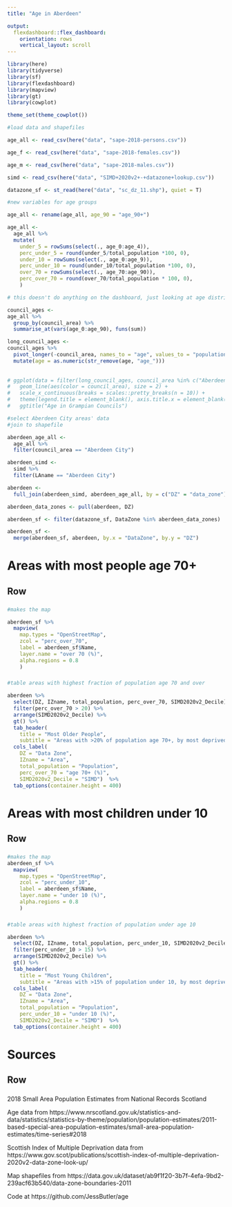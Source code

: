 ```yaml
---
title: "Age in Aberdeen"

output:
  flexdashboard::flex_dashboard:
    orientation: rows
    vertical_layout: scroll
---
```


```r
library(here)
library(tidyverse)
library(sf)
library(flexdashboard)
library(mapview)
library(gt)
library(cowplot)

theme_set(theme_cowplot())
```


```r
#load data and shapefiles 

age_all <- read_csv(here("data", "sape-2018-persons.csv"))

age_f <- read_csv(here("data", "sape-2018-females.csv"))

age_m <- read_csv(here("data", "sape-2018-males.csv"))

simd <- read_csv(here("data", "SIMD+2020v2+-+datazone+lookup.csv"))

datazone_sf <- st_read(here("data", "sc_dz_11.shp"), quiet = T)
```

```r
#new variables for age groups

age_all <- rename(age_all, age_90 = "age_90+")

age_all <-
  age_all %>%
  mutate(
    under_5 = rowSums(select(., age_0:age_4)), 
    perc_under_5 = round(under_5/total_population *100, 0),
    under_10 = rowSums(select(., age_0:age_9)), 
    perc_under_10 = round(under_10/total_population *100, 0),
    over_70 = rowSums(select(., age_70:age_90)),
    perc_over_70 = round(over_70/total_population * 100, 0),
    )
```

```r
# this doesn't do anything on the dashboard, just looking at age distributions across the three councils

council_ages <-
age_all %>%
  group_by(council_area) %>%
  summarise_at(vars(age_0:age_90), funs(sum))

long_council_ages <-
council_ages %>%
  pivot_longer(-council_area, names_to = "age", values_to = "population") %>%
  mutate(age = as.numeric(str_remove(age, "age_")))
  
  
# ggplot(data = filter(long_council_ages, council_area %in% c("Aberdeen City", "Aberdeenshire", "Moray"), age <90), aes(age, population)) +
#   geom_line(aes(color = council_area), size = 2) +
#   scale_x_continuous(breaks = scales::pretty_breaks(n = 10)) +
#   theme(legend.title = element_blank(), axis.title.x = element_blank(), axis.title.y = element_blank(), legend.position="bottom", plot.title = element_text(hjust = 0.5)) +
#   ggtitle("Age in Grampian Councils")
```



```r
#select Aberdeen City areas' data 
#join to shapefile

aberdeen_age_all <-
  age_all %>%
  filter(council_area == "Aberdeen City")

aberdeen_simd <-
  simd %>%
  filter(LAname == "Aberdeen City")

aberdeen <- 
  full_join(aberdeen_simd, aberdeen_age_all, by = c("DZ" = "data_zone"))

aberdeen_data_zones <- pull(aberdeen, DZ)

aberdeen_sf <- filter(datazone_sf, DataZone %in% aberdeen_data_zones)

aberdeen_sf <-
  merge(aberdeen_sf, aberdeen, by.x = "DataZone", by.y = "DZ")

```


Areas with most people age 70+
=====================================

Row
-------------------------------------

###

```r
#makes the map

aberdeen_sf %>% 
  mapview(
    map.types = "OpenStreetMap", 
    zcol = "perc_over_70", 
    label = aberdeen_sf$Name,
    layer.name = "over 70 (%)",
    alpha.regions = 0.8
    )
```


###

```r
#table areas with highest fraction of population age 70 and over

aberdeen %>%
  select(DZ, IZname, total_population, perc_over_70, SIMD2020v2_Decile) %>%
  filter(perc_over_70 > 20) %>%
  arrange(SIMD2020v2_Decile) %>%
  gt() %>%
  tab_header(
    title = "Most Older People", 
    subtitle = "Areas with >20% of population age 70+, by most deprived") %>%
  cols_label(
    DZ = "Data Zone",
    IZname = "Area", 
    total_population = "Population", 
    perc_over_70 = "age 70+ (%)",
    SIMD2020v2_Decile = "SIMD")  %>%
  tab_options(container.height = 400)
```



Areas with most children under 10
=====================================

Row
-------------------------------------

###

```r
#makes the map
aberdeen_sf %>% 
  mapview(
    map.types = "OpenStreetMap", 
    zcol = "perc_under_10", 
    label = aberdeen_sf$Name,
    layer.name = "under 10 (%)",
    alpha.regions = 0.8
    )
```


###

```r
#table areas with highest fraction of population under age 10

aberdeen %>%
  select(DZ, IZname, total_population, perc_under_10, SIMD2020v2_Decile) %>%
  filter(perc_under_10 > 15) %>%
  arrange(SIMD2020v2_Decile) %>%
  gt() %>%
  tab_header(
    title = "Most Young Children", 
    subtitle = "Areas with >15% of population under 10, by most deprived") %>%
  cols_label(
    DZ = "Data Zone",
    IZname = "Area", 
    total_population = "Population", 
    perc_under_10 = "under 10 (%)",
    SIMD2020v2_Decile = "SIMD")  %>%
  tab_options(container.height = 400)
```


Sources
=====================================

Row
-------------------------------------
###

2018 Small Area Population Estimates from National Records Scotland

Age data from https://www.nrscotland.gov.uk/statistics-and-data/statistics/statistics-by-theme/population/population-estimates/2011-based-special-area-population-estimates/small-area-population-estimates/time-series#2018

Scottish Index of Multiple Deprivation data from https://www.gov.scot/publications/scottish-index-of-multiple-deprivation-2020v2-data-zone-look-up/

Map shapefiles from https://data.gov.uk/dataset/ab9f1f20-3b7f-4efa-9bd2-239acf63b540/data-zone-boundaries-2011

Code at https://github.com/JessButler/age


